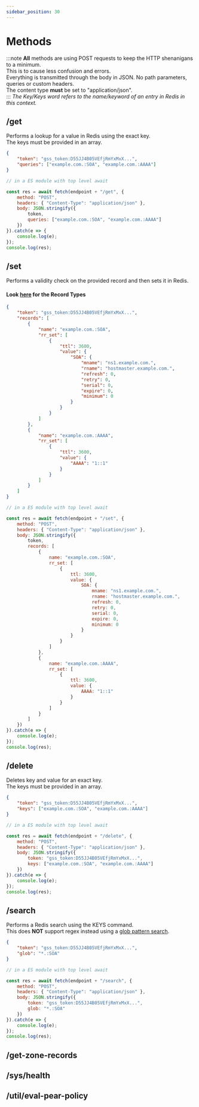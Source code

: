 ```yaml
---
sidebar_position: 30
---
```



# Methods

:::note
**All** methods are using POST requests to keep the HTTP shenanigans to a minimum. <br/>
This is to cause less confusion and errors.<br/>
Everything is transmitted through the body in JSON. No path parameters, queries or custom headers.<br/>
The content type **must** be set to "application/json".<br/>
:::
_The Key/Keys word refers to the name/keyword of an entry in Redis in this context._

## /get

Performs a lookup for a value in Redis using the exact key.<br/>
The keys must be provided in an array.

<Tabs groupId="code-type">

<TabItem value="json" label="JSON" default>

```json
{
    "token": "gss_token:D55JJ4B05VEfjRmYxMxX...",
    "queries": ["example.com.:SOA", "example.com.:AAAA"]
}
```

</TabItem>

<TabItem value="js" label="JS">

```js
// in a ES module with top level await

const res = await fetch(endpoint + "/get", {
    method: "POST",
    headers: { "Content-Type": "application/json" },
    body: JSON.stringify({
        token,
        queries: ["example.com.:SOA", "example.com.:AAAA"]
    })
}).catch(e => {
    console.log(e);
});
console.log(res);
```

</TabItem>
</Tabs>

## /set

Performs a validity check on the provided record and then sets it in Redis.

#### Look [here](./record-types) for the Record Types

<Tabs groupId="code-type">

<TabItem value="json" label="JSON" default>

```json
{
    "token": "gss_token:D55JJ4B05VEfjRmYxMxX...",
    "records": [
        {
            "name": "example.com.:SOA",
            "rr_set": [
                {
                    "ttl": 3600,
                    "value": {
                        "SOA": {
                            "mname": "ns1.example.com.",
                            "rname": "hostmaster.example.com.",
                            "refresh": 0,
                            "retry": 0,
                            "serial": 0,
                            "expire": 0,
                            "minimum": 0
                        }
                    }
                }
            ]
        },
        {
            "name": "example.com.:AAAA",
            "rr_set": [
                {
                    "ttl": 3600,
                    "value": {
                        "AAAA": "1::1"
                    }
                }
            ]
        }
    ]
}
```

</TabItem>

<TabItem value="js" label="JS">

```js
// in a ES module with top level await

const res = await fetch(endpoint + "/set", {
    method: "POST",
    headers: { "Content-Type": "application/json" },
    body: JSON.stringify({
        token,
        records: [
            {
                name: "example.com.:SOA",
                rr_set: [
                    {
                        ttl: 3600,
                        value: {
                            SOA: {
                                mname: "ns1.example.com.",
                                rname: "hostmaster.example.com.",
                                refresh: 0,
                                retry: 0,
                                serial: 0,
                                expire: 0,
                                minimum: 0
                            }
                        }
                    }
                ]
            },
            {
                name: "example.com.:AAAA",
                rr_set: [
                    {
                        ttl: 3600,
                        value: {
                            AAAA: "1::1"
                        }
                    }
                ]
            }
        ]
    })
}).catch(e => {
    console.log(e);
});
console.log(res);
```

</TabItem>
</Tabs>

## /delete

Deletes key and value for an exact key.<br/>
The keys must be provided in an array.

<Tabs groupId="code-type">

<TabItem value="json" label="JSON" default>

```json
{
    "token": "gss_token:D55JJ4B05VEfjRmYxMxX...",
    "keys": ["example.com.:SOA", "example.com.:AAAA"]
}
```

</TabItem>

<TabItem value="js" label="JS">

```js
// in a ES module with top level await

const res = await fetch(endpoint + "/delete", {
    method: "POST",
    headers: { "Content-Type": "application/json" },
    body: JSON.stringify({
        token: "gss_token:D55JJ4B05VEfjRmYxMxX...",
        keys: ["example.com.:SOA", "example.com.:AAAA"]
    })
}).catch(e => {
    console.log(e);
});
console.log(res);
```

</TabItem>
</Tabs>

## /search

Performs a Redis search using the KEYS command. <br/>
This does **NOT** support regex instead using a [glob pattern search](<https://en.wikipedia.org/wiki/Glob_(programming)>).

<Tabs groupId="code-type">

<TabItem value="json" label="JSON" default>

```json
{
    "token": "gss_token:D55JJ4B05VEfjRmYxMxX...",
    "glob": "*.:SOA"
}
```

</TabItem>

<TabItem value="js" label="JS">

```js
// in a ES module with top level await

const res = await fetch(endpoint + "/search", {
    method: "POST",
    headers: { "Content-Type": "application/json" },
    body: JSON.stringify({
        token: "gss_token:D55JJ4B05VEfjRmYxMxX...",
        glob: "*.:SOA"
    })
}).catch(e => {
    console.log(e);
});
console.log(res);
```

</TabItem>
</Tabs>

## /get-zone-records

## /sys/health

## /util/eval-pear-policy
